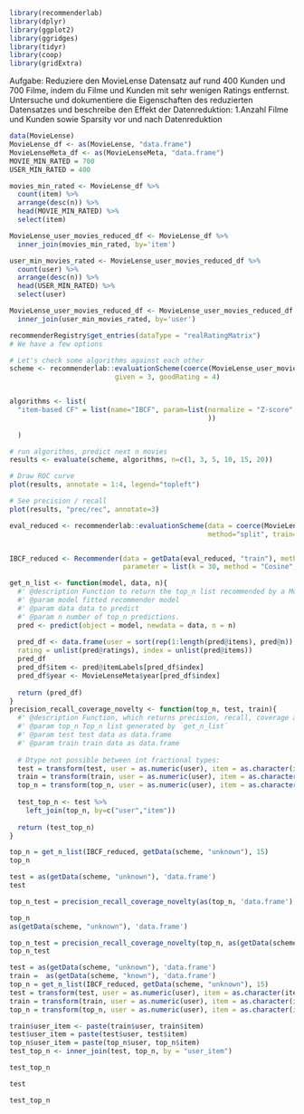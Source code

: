 ```r
library(recommenderlab)
library(dplyr)
library(ggplot2)
library(ggridges)
library(tidyr)
library(coop)
library(gridExtra)
```
Aufgabe: Reduziere den MovieLense Datensatz auf rund 400 Kunden 
und 700 Filme, indem du Filme und Kunden  mit sehr wenigen Ratings 
entfernst.
Untersuche und dokumentiere die Eigenschaften des reduzierten 
Datensatzes und beschreibe den Effekt der Datenreduktion:
  1.Anzahl Filme und Kunden sowie Sparsity vor und nach Datenreduktion
```r
data(MovieLense)
MovieLense_df <- as(MovieLense, "data.frame")
MovieLenseMeta_df <- as(MovieLenseMeta, "data.frame")
MOVIE_MIN_RATED = 700
USER_MIN_RATED = 400

movies_min_rated <- MovieLense_df %>%
  count(item) %>%
  arrange(desc(n)) %>%
  head(MOVIE_MIN_RATED) %>%
  select(item)

MovieLense_user_movies_reduced_df <- MovieLense_df %>%
  inner_join(movies_min_rated, by='item')

user_min_movies_rated <- MovieLense_user_movies_reduced_df %>%
  count(user) %>%
  arrange(desc(n)) %>%
  head(USER_MIN_RATED) %>%
  select(user)

MovieLense_user_movies_reduced_df <- MovieLense_user_movies_reduced_df %>%
  inner_join(user_min_movies_rated, by='user') 
```
```r
recommenderRegistry$get_entries(dataType = "realRatingMatrix")
# We have a few options

# Let's check some algorithms against each other
scheme <- recommenderlab::evaluationScheme(coerce(MovieLense_user_movies_reduced_df,MovieLense) , method = "split", train = 0.8,
                          given = 3, goodRating = 4)


algorithms <- list(
  "item-based CF" = list(name="IBCF", param=list(normalize = "Z-score"
                                                 ))
  
  )

# run algorithms, predict next n movies
results <- evaluate(scheme, algorithms, n=c(1, 3, 5, 10, 15, 20))

# Draw ROC curve
plot(results, annotate = 1:4, legend="topleft")

# See precision / recall
plot(results, "prec/rec", annotate=3)
```
```r
eval_reduced <- recommenderlab::evaluationScheme(data = coerce(MovieLense_user_movies_reduced_df, MovieLense), 
                                                 method="split", train=0.8, given=3)


IBCF_reduced <- Recommender(data = getData(eval_reduced, "train"), method = "IBCF", 
                            parameter = list(k = 30, method = "Cosine", na_as_zero=TRUE))

```


```r
get_n_list <- function(model, data, n){
  #' @description Function to return the top_n list recommended by a Model.
  #' @param model fitted recommender model
  #' @param data data to predict
  #' @param n number of top_n predictions.
  pred <- predict(object = model, newdata = data, n = n)
  
  pred_df <- data.frame(user = sort(rep(1:length(pred@items), pred@n)), 
  rating = unlist(pred@ratings), index = unlist(pred@items))
  pred_df
  pred_df$item <- pred@itemLabels[pred_df$index]
  pred_df$year <- MovieLenseMeta$year[pred_df$index]
  
  return (pred_df)
}
precision_recall_coverage_novelty <- function(top_n, test, train){
  #' @description Function, which returns precision, recall, coverage and novelty.
  #' @param top_n Top_n list generated by `get_n_list`
  #' @param test test data as data.frame
  #' @param train train data as data.frame
  
  # Dtype not possible between int fractional types:
  test = transform(test, user = as.numeric(user), item = as.character(item))
  train = transform(train, user = as.numeric(user), item = as.character(item))
  top_n = transform(top_n, user = as.numeric(user), item = as.character(item))
  
  test_top_n <- test %>% 
    left_join(top_n, by=c("user","item"))
    
  return (test_top_n)
}
```
```r
top_n = get_n_list(IBCF_reduced, getData(scheme, "unknown"), 15)
top_n

test = as(getData(scheme, "unknown"), 'data.frame')
test

```
```r
top_n_test = precision_recall_coverage_novelty(as(top_n, 'data.frame'), as(getData(scheme, "unknown"), 'data.frame'), as(getData(scheme, "train"), 'data.frame'))
```
```r
top_n
as(getData(scheme, "unknown"), 'data.frame')
```
```r
top_n_test = precision_recall_coverage_novelty(top_n, as(getData(scheme, "unknown"), 'data.frame'), as(getData(scheme, "train"), 'data.frame'))
top_n_test
```
```r
test = as(getData(scheme, "unknown"), 'data.frame')
train =  as(getData(scheme, "known"), 'data.frame')
top_n = get_n_list(IBCF_reduced, getData(scheme, "unknown"), 15)
test = transform(test, user = as.numeric(user), item = as.character(item))
train = transform(train, user = as.numeric(user), item = as.character(item))
top_n = transform(top_n, user = as.numeric(user), item = as.character(item))

train$user_item <- paste(train$user, train$item)
test$user_item = paste(test$user, test$item)
top_n$user_item = paste(top_n$user, top_n$item)
test_top_n <- inner_join(test, top_n, by = "user_item")
```
```r
test_top_n
```
```r
test
```

```r
test_top_n
```

